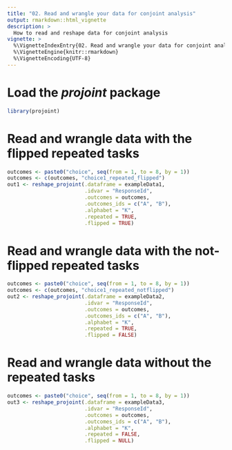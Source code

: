 ```yaml
---
title: "02. Read and wrangle your data for conjoint analysis"
output: rmarkdown::html_vignette
description: >
  How to read and reshape data for conjoint analysis
vignette: >
  %\VignetteIndexEntry{02. Read and wrangle your data for conjoint analysis}
  %\VignetteEngine{knitr::rmarkdown}
  %\VignetteEncoding{UTF-8}
---
```


# Load the *projoint* package

```r
library(projoint)
```

# Read and wrangle data with the flipped repeated tasks

```r
outcomes <- paste0("choice", seq(from = 1, to = 8, by = 1))
outcomes <- c(outcomes, "choice1_repeated_flipped")
out1 <- reshape_projoint(.dataframe = exampleData1, 
                         .idvar = "ResponseId", 
                         .outcomes = outcomes,
                         .outcomes_ids = c("A", "B"),
                         .alphabet = "K", 
                         .repeated = TRUE,
                         .flipped = TRUE)
```

# Read and wrangle data with the not-flipped repeated tasks

```r
outcomes <- paste0("choice", seq(from = 1, to = 8, by = 1))
outcomes <- c(outcomes, "choice1_repeated_notflipped")
out2 <- reshape_projoint(.dataframe = exampleData2, 
                         .idvar = "ResponseId", 
                         .outcomes = outcomes,
                         .outcomes_ids = c("A", "B"),
                         .alphabet = "K", 
                         .repeated = TRUE,
                         .flipped = FALSE)
```

# Read and wrangle data without the repeated tasks

```r
outcomes <- paste0("choice", seq(from = 1, to = 8, by = 1))
out3 <- reshape_projoint(.dataframe = exampleData3, 
                         .idvar = "ResponseId", 
                         .outcomes = outcomes,
                         .outcomes_ids = c("A", "B"),
                         .alphabet = "K", 
                         .repeated = FALSE,
                         .flipped = NULL)
```
